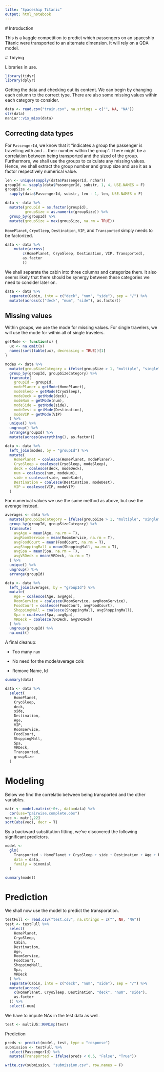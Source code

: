 ```yaml
---
title: "Spaceship Titanic"
output: html_notebook
---
```

 # Introduction
 
 This is a kaggle competition to predict which passengers on an spaceship Titanic were transported to an alternate dimension. It will rely on a QDA model.
 
 # Tidying
 
 Libraries in use.
 
```r
library(tidyr)
library(dplyr)
```

Getting the data and checking out its content. We can begin by changing each column to the correct type. There are also some missing values within each category to consider.

```r
data <- read.csv("train.csv", na.strings = c("", NA, "NA"))
str(data)
naniar::vis_miss(data)
```
 
## Correcting data types

For `PassengerId`, we know that it "indicates a group the passenger is travelling with and ... their number within the group". There might be a correlation between being transported and the sized of the group. Furthermore, we shall use the groups to calculate any missing values. Hence, we shall extract the group number and group size and use it as a factor respectively numerical value.

```r
len <- unique(sapply(data$PassengerId, nchar))
groupId <- sapply(data$PassengerId, substr, 1, 4, USE.NAMES = F)
groupSize <-
  sapply(data$PassengerId, substr, len - 1, len, USE.NAMES = F)

data <- data %>%
  mutate(groupId = as.factor(groupId),
         groupSize = as.numeric(groupSize)) %>%
  group_by(groupId) %>%
  mutate(groupSize = max(groupSize, na.rm = TRUE))
```
 
 `HomePlanet`, `CryoSleep`, `Destination`, `VIP`, and `Transported` simply needs to be factorized.
 
```r
data <- data %>%
    mutate(across(
        c(HomePlanet, CryoSleep, Destination, VIP, Transported),
        as.factor
        ))
```
 
We shall separate the cabin into three columns and categorize them. It also seems likely that there should be synergy between these categories we need to consider later on.

```r
data <- data %>%
  separate(Cabin, into = c("deck", "num", "side"), sep = "/") %>%
  mutate(across(c("deck", "num", "side"), as.factor))
```

## Missing values

Within groups, we use the mode for missing values. For single travelers, we will use the mode for within all of single travelers.

```r
getMode <- function(x) {
  ux <- na.omit(x)
  names(sort(table(ux), decreasing = TRUE))[1]
}

modes <- data %>%
  mutate(groupSizeCategory = ifelse(groupSize > 1, "multiple", "single")) %>%
  group_by(groupId, groupSizeCategory) %>%
  transmute(
    groupId = groupId,
    modePlaner = getMode(HomePlanet),
    modeSleep = getMode(CryoSleep),
    modeDeck = getMode(deck),
    modeNum = getMode(num),
    modeSide = getMode(side),
    modeDest = getMode(Destination),
    modeVIP = getMode(VIP)
  ) %>%
  unique() %>%
  ungroup() %>%
  arrange(groupId) %>%
  mutate(across(everything(), as.factor))

data <- data %>%
  left_join(modes, by = "groupId") %>%
  mutate(
    HomePlanet = coalesce(HomePlanet, modePlaner),
    CryoSleep = coalesce(CryoSleep, modeSleep),
    deck = coalesce(deck, modeDeck),
    num = coalesce(num, modeNum),
    side = coalesce(side, modeSide),
    Destination = coalesce(Destination, modeDest),
    VIP = coalesce(VIP, modeVIP)
  )
```

For numerical values we use the same method as above, but use the average instead.

```r
averages <- data %>%
  mutate(groupSizeCategory = ifelse(groupSize > 1, "multiple", "single")) %>%
  group_by(groupId, groupSizeCategory) %>%
  transmute(
    avgAge = mean(Age, na.rm = T),
    avgRoomService = mean(RoomService, na.rm = T),
    avgFoodCourt = mean(FoodCourt, na.rm = T),
    avgShoppingMall = mean(ShoppingMall, na.rm = T),
    avgSpa = mean(Spa, na.rm = T),
    avgVRDeck = mean(VRDeck, na.rm = T)
  ) %>%
  unique() %>%
  ungroup() %>%
  arrange(groupId)

data <- data %>%
  left_join(averages, by = "groupId") %>%
  mutate(
    Age = coalesce(Age, avgAge),
    RoomService = coalesce(RoomService, avgRoomService),
    FoodCourt = coalesce(FoodCourt, avgFoodCourt),
    ShoppingMall = coalesce(ShoppingMall, avgShoppingMall),
    Spa = coalesce(Spa, avgSpa),
    VRDeck = coalesce(VRDeck, avgVRDeck)
  ) %>%
  ungroup(groupId) %>% 
  na.omit()
```   

A final cleanup:

- Too many `num`

- No need for the mode/average cols

- Remove Name, Id

```r
summary(data)

data <- data %>%
  select(
    HomePlanet,
    CryoSleep,
    deck,
    side,
    Destination,
    Age,
    VIP,
    RoomService,
    FoodCourt,
    ShoppingMall,
    Spa,
    VRDeck,
    Transported,
    groupSize
  )
```


# Modeling

Below we find the correlatio between being transported and the other variables.

```r
matr <- model.matrix(~0+., data=data) %>% 
  cor(use="pairwise.complete.obs") 
vec <- matr[,22]
sort(abs(vec), decr = T)
```

By a backward substitution fitting, we've discovered the following significant predictors.

```r
model <-
  glm(
    Transported ~ HomePlanet + CryoSleep + side + Destination + Age + RoomService + FoodCourt + ShoppingMall + Spa + VRDeck + deck ,
    data = data,
    family = binomial
  )

summary(model)
```

# Prediction

We shall now use the model to predict the transporation.

```r
testFull <- read.csv("test.csv", na.strings = c("", NA, "NA"))
test <- testFull %>%
  select(
    HomePlanet,
    CryoSleep,
    Cabin,
    Destination,
    Age,
    RoomService,
    FoodCourt,
    ShoppingMall,
    Spa,
    VRDeck
  ) %>%
  separate(Cabin, into = c("deck", "num", "side"), sep = "/") %>%
  mutate(across(
    c(HomePlanet, CryoSleep, Destination, "deck", "num", "side"),
    as.factor
  )) %>%
  select(-num)
```

We have to impute NAs in the test data as well.

```r
test <- multiUS::KNNimp(test)
```

Prediction

```r
preds <- predict(model, test, type = "response")
submission <- testFull %>%
  select(PassengerId) %>%
  mutate(Transported = ifelse(preds < 0.5, "False", "True"))

write.csv(submission, "submission.csv", row.names = F)
```


